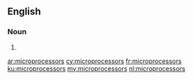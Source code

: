 ==English==

===Noun===
{{head|en}}

# {{plural of|microprocessor}}

[[ar:microprocessors]]
[[cy:microprocessors]]
[[fr:microprocessors]]
[[ku:microprocessors]]
[[my:microprocessors]]
[[nl:microprocessors]]
